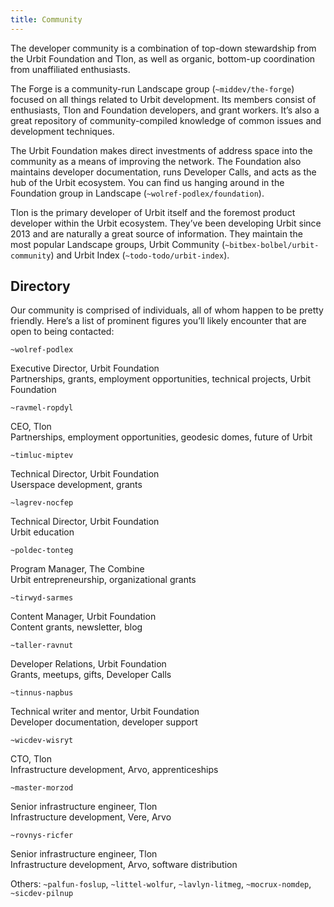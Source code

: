 ```yaml
---
title: Community
---
```


The developer community is a combination of top-down stewardship from the Urbit Foundation and Tlon, as well as organic, bottom-up coordination from unaffiliated enthusiasts.

The Forge is a community-run Landscape group (`~middev/the-forge`) focused on all things related to Urbit development. Its members consist of enthusiasts, Tlon and Foundation developers, and grant workers. It’s also a great repository of community-compiled knowledge of common issues and development techniques.

The Urbit Foundation makes direct investments of address space into the community as a means of improving the network. The Foundation also maintains developer documentation, runs Developer Calls, and acts as the hub of the Urbit ecosystem. You can find us hanging around in the Foundation group in Landscape (`~wolref-podlex/foundation`).

Tlon is the primary developer of Urbit itself and the foremost product developer within the Urbit ecosystem. They’ve been developing Urbit since 2013 and are naturally a great source of information. They maintain the most popular Landscape groups, Urbit Community (`~bitbex-bolbel/urbit-community`) and Urbit Index (`~todo-todo/urbit-index`).

## Directory

Our community is comprised of individuals, all of whom happen to be pretty friendly. Here’s a list of prominent figures you’ll likely encounter that are open to being contacted:

<div class="py-8 grid gap-8 md:grid-cols-2 lg:grid-cols-3 md:text-sm">
<div>
<Sigil patp="~wolref-podlex" />

`~wolref-podlex`

Executive Director, Urbit Foundation<br />
Partnerships, grants, employment opportunities, technical projects, Urbit Foundation

</div>
<div>
<Sigil patp="~ravmel-ropdyl" />

`~ravmel-ropdyl`

CEO, Tlon<br />
Partnerships, employment opportunities, geodesic domes, future of Urbit

</div>
<div>
<Sigil patp="~timluc-miptev" />

`~timluc-miptev`

Technical Director, Urbit Foundation<br />
Userspace development, grants

</div>
<div>
<Sigil patp="~lagrev-nocfep" />

`~lagrev-nocfep`

Technical Director, Urbit Foundation<br />
Urbit education

</div>
<div>
<Sigil patp="~poldec-tonteg" />

`~poldec-tonteg`

Program Manager, The Combine<br />
Urbit entrepreneurship, organizational grants

</div>
<div>
<Sigil patp="~tirwyd-sarmes" />

`~tirwyd-sarmes`

Content Manager, Urbit Foundation<br />
Content grants, newsletter, blog

</div>
<div>
<Sigil patp="~taller-ravnut" />

`~taller-ravnut`

Developer Relations, Urbit Foundation<br />
Grants, meetups, gifts, Developer Calls

</div>
<div>
<Sigil patp="~tinnus-napbus" />

`~tinnus-napbus`

Technical writer and mentor, Urbit Foundation<br />
Developer documentation, developer support

</div>
<div>
<Sigil patp="~wicdev-wisryt" />

`~wicdev-wisryt`

CTO, Tlon<br />
Infrastructure development, Arvo, apprenticeships

</div>
<div>
<Sigil patp="~master-morzod" />

`~master-morzod`

Senior infrastructure engineer, Tlon<br />
Infrastructure development, Vere, Arvo

</div>
<div>
<Sigil patp="~rovnys-ricfer" />

`~rovnys-ricfer`

Senior infrastructure engineer, Tlon<br />
Infrastructure development, Arvo, software distribution

</div>

<div>

Others: `~palfun-foslup`, `~littel-wolfur`, `~lavlyn-litmeg`, `~mocrux-nomdep`, `~sicdev-pilnup`

</div>
</div>
